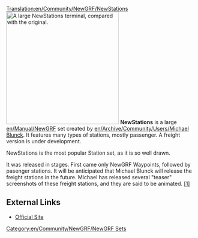 [[Translation:en/Community/NewGRF/NewStations]]
[[File:en/Manual/Newgrfexampless.png|thumb|300px|right|A large NewStations terminal, compared with the original.]]
'''NewStations''' is a large [[en/Manual/NewGRF]] set created by [[en/Archive/Community/Users/Michael Blunck]]. It features many types of stations, mostly passenger. A freight version is under development.

NewStations is the most popular Station set, as it is so well drawn.

It was released in stages. First came only NewGRF Waypoints, followed by pasenger stations. It will be anticipated that Michael Blunck will release the freight stations in the future. Michael has released several "teaser" screenshots of these freight stations, and they are said to be animated. [http://www.tt-forums.net/viewtopic.php?p=486481#486481 [1<nowiki>]</nowiki>]

==External Links==
*[http://www.ewetel.net/~michael.blunck/ttd/stations.html Official Site]

[[Category:en/Community/NewGRF/NewGRF Sets]]